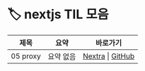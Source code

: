 
# 🏷️ nextjs TIL 모음

<LabelIcons />

| 제목 | 요약 | 바로가기 |
|------|------|----------|
| 05 proxy | 요약 없음 | [Nextra](/til/til-2025/til-07/05-proxy) \| [GitHub](https://github.com/MinHyeok-lee1/TIL/blob/main/2025/07/05-proxy.md) |
